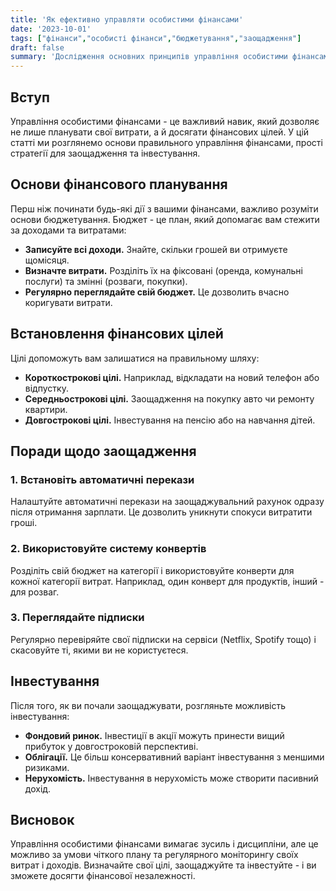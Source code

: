 ```yaml
---
title: 'Як ефективно управляти особистими фінансами'
date: '2023-10-01'
tags: ["фінанси","особисті фінанси","бюджетування","заощадження"]
draft: false
summary: 'Дослідження основних принципів управління особистими фінансами, а також поради щодо заощаджень та інвестицій.'
---
```


## Вступ  
Управління особистими фінансами - це важливий навик, який дозволяє не лише планувати свої витрати, а й досягати фінансових цілей. У цій статті ми розглянемо основи правильного управління фінансами, прості стратегії для заощадження та інвестування.

## Основи фінансового планування  
Перш ніж починати будь-які дії з вашими фінансами, важливо розуміти основи бюджетування. Бюджет - це план, який допомагає вам стежити за доходами та витратами:
- **Записуйте всі доходи.** Знайте, скільки грошей ви отримуєте щомісяця.
- **Визначте витрати.** Розділіть їх на фіксовані (оренда, комунальні послуги) та змінні (розваги, покупки).
- **Регулярно переглядайте свій бюджет.** Це дозволить вчасно коригувати витрати.

## Встановлення фінансових цілей  
Цілі допоможуть вам залишатися на правильному шляху:
- **Короткострокові цілі.** Наприклад, відкладати на новий телефон або відпустку.
- **Середньострокові цілі.** Заощадження на покупку авто чи ремонту квартири.
- **Довгострокові цілі.** Інвестування на пенсію або на навчання дітей.

## Поради щодо заощадження  
### 1. Встановіть автоматичні перекази  
Налаштуйте автоматичні перекази на заощаджувальний рахунок одразу після отримання зарплати. Це дозволить уникнути спокуси витратити гроші.

### 2. Використовуйте систему конвертів  
Розділіть свій бюджет на категорії і використовуйте конверти для кожної категорії витрат. Наприклад, один конверт для продуктів, інший - для розваг.

### 3. Переглядайте підписки  
Регулярно перевіряйте свої підписки на сервіси (Netflix, Spotify тощо) і скасовуйте ті, якими ви не користуєтеся.

## Інвестування  
Після того, як ви почали заощаджувати, розгляньте можливість інвестування:
- **Фондовий ринок.** Інвестиції в акції можуть принести вищий прибуток у довгостроковій перспективі.
- **Облігації.** Це більш консервативний варіант інвестування з меншими ризиками.
- **Нерухомість.** Інвестування в нерухомість може створити пасивний дохід.

## Висновок  
Управління особистими фінансами вимагає зусиль і дисципліни, але це можливо за умови чіткого плану та регулярного моніторингу своїх витрат і доходів. Визначайте свої цілі, заощаджуйте та інвестуйте - і ви зможете досягти фінансової незалежності.
    